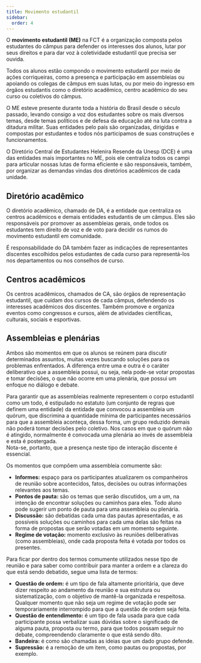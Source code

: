 ```yaml
---
title: Movimento estudantil
sidebar:
  order: 4
---
```



<ImageSwitcher
  darkSrc="/src/assets/movimento-estudantil/cartazes-dark.svg"
  lightSrc="/src/assets/movimento-estudantil/cartazes-light.svg"
  alt="Professores, alunos e funcionários unidos por uma educacão pública de qualidade. Unesp presidente prudente"
/>

O **movimento estudantil (ME)** na FCT é a organização composta pelos estudantes do câmpus para defender os interesses dos alunos, lutar por seus direitos e para dar voz à coletividade estudantil que precisa ser ouvida.

Todos os alunos estão compondo o movimento estudantil por meio de ações corriqueiras,
como a presença e participação em assembleias ou apoiando os colegas de câmpus em suas lutas,
ou por meio do ingresso em órgãos estudantis como o diretório acadêmico, centro acadêmico do seu curso ou coletivos do câmpus.

O ME esteve presente durante toda a história do Brasil desde o século passado,
levando consigo a voz dos estudantes sobre os mais diversos temas,
desde temas políticos e de defesa da educação até na luta contra a ditadura militar.
Suas entidades pelo país são organizadas, dirigidas e compostas por estudantes
e todos nós participamos de suas construções e funcionamentos.

O Diretório Central de Estudantes Helenira Resende da Unesp (DCE) é uma das entidades mais importantes no ME,
pois ele centraliza todos os campi para articular nossas lutas de forma eficiente
e são responsáveis, também, por organizar as demandas vindas dos diretórios acadêmicos de cada unidade.

## Diretório acadêmico

O diretório acadêmico, chamado de DA,
é a entidade que centraliza os centros acadêmicos e demais entidades estudantis de um câmpus.
Eles são responsáveis por promover as assembleias gerais,
onde todos os estudantes tem direito de voz e de voto para decidir os rumos do movimento estudantil em comunidade.

É responsabilidade do DA também fazer as indicações de representantes discentes
escolhidos pelos estudantes de cada curso para representá-los nos departamentos ou nos conselhos de curso.

## Centros acadêmicos

Os centros acadêmicos, chamados de CA, são órgãos de representação estudantil,
que cuidam dos cursos de cada câmpus, defendendo os interesses acadêmicos dos
discentes. Também promove e organiza eventos como congressos e cursos, além de atividades científicas,
culturais, sociais e esportivas.

## Assembleias e plenárias

Ambos são momentos em que os alunos se reúnem para discutir determinados assuntos,
muitas vezes buscando soluções para os problemas enfrentados.
A diferença entre uma e outra é o caráter deliberativo que a assembleia possui,
ou seja, nela pode-se votar propostas e tomar decisões,
o que não ocorre em uma plenária, que possui um enfoque no diálogo e debate.

Para garantir que as assembleias realmente representem o corpo estudantil como um todo,
é estipulado no estatuto (um conjunto de regras que definem uma entidade) da entidade
que convocou a assembleia um quórum, que discrimina a quantidade mínima de participantes
necessários para que a assembleia aconteça, dessa forma, um grupo reduzido demais não poderá
tomar decisões pelo coletivo.
Nos casos em que o quórum não é atingido, normalmente é convocada uma plenária ao invés de assembleia e esta é postergada.  
Nota-se, portanto, que a presença neste tipo de interação discente é essencial.

Os momentos que compõem uma assembleia comumente são:

- **Informes:** espaço para os participantes atualizarem os companheiros de reunião sobre acontecidos, fatos, decisões ou outras informações relevantes aos temas.
- **Pontos de pauta:** são os temas que serão discutidos, um a um, na intenção de encontrar soluções ou caminhos para eles. Todo aluno pode sugerir um ponto de pauta para uma assembleia ou plenária.
- **Discussão:** são debatidas cada uma das pautas apresentadas, e as possíveis soluções ou caminhos para cada uma delas são feitas na forma de propostas que serão votadas em um momento seguinte.
- **Regime de votação:** momento exclusivo às reuniões deliberativas (como assembleias), onde cada proposta feita é votada por todos os presentes.

Para ficar por dentro dos termos comumente utilizados nesse tipo de reunião e para saber como contribuir para manter a ordem e a clareza do que está sendo debatido, segue uma lista de termos:

- **Questão de ordem:** é um tipo de fala altamente prioritária, que deve dizer respeito ao andamento da reunião e sua estrutura ou sistematização,
  com o objetivo de mantê-la organizada e respeitosa. Qualquer momento que não seja um regime de votação
  pode ser temporariamente interrompido para que a questão de ordem seja feita.
- **Questão de entendimento:** é um tipo de fala usada para que cada participante possa verbalizar suas dúvidas sobre o significado de alguma pauta, proposta ou termo, para que todos possam seguir no debate, compreendendo claramente o que está sendo dito.
- **Bandeira:** é como são chamadas as ideias que um dado grupo defende.
- **Supressão:** é a remoção de um item, como pautas ou propostas, por exemplo.
